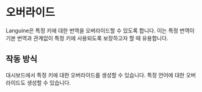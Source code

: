 # 오버라이드

Languine은 특정 키에 대한 번역을 오버라이드할 수 있도록 합니다. 이는 특정 번역이 기본 번역과 관계없이 특정 키에 사용되도록 보장하고자 할 때 유용합니다.

## 작동 방식

대시보드에서 특정 키에 대한 오버라이드를 생성할 수 있습니다. 특정 언어에 대한 오버라이드도 생성할 수 있습니다.